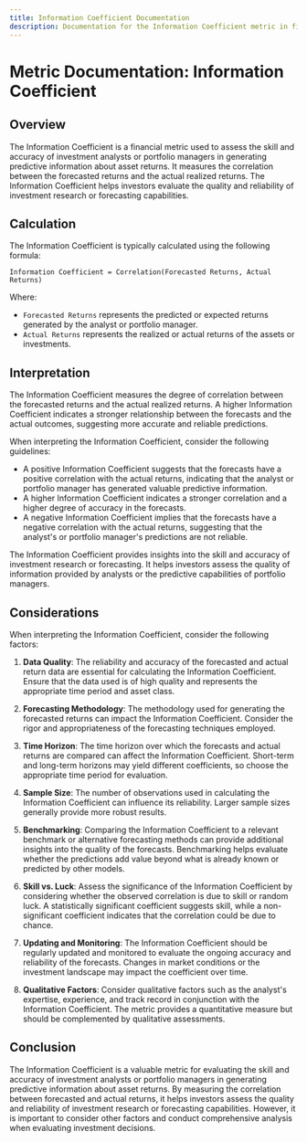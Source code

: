 ```yaml
---
title: Information Coefficient Documentation
description: Documentation for the Information Coefficient metric in finance.
---
```


# Metric Documentation: Information Coefficient

## Overview

The Information Coefficient is a financial metric used to assess the skill and accuracy of investment analysts or portfolio managers in generating predictive information about asset returns. It measures the correlation between the forecasted returns and the actual realized returns. The Information Coefficient helps investors evaluate the quality and reliability of investment research or forecasting capabilities.

## Calculation

The Information Coefficient is typically calculated using the following formula:

```plaintext title="Formula"
Information Coefficient = Correlation(Forecasted Returns, Actual Returns)
```

Where:

- `Forecasted Returns` represents the predicted or expected returns generated by the analyst or portfolio manager.
- `Actual Returns` represents the realized or actual returns of the assets or investments.

## Interpretation

The Information Coefficient measures the degree of correlation between the forecasted returns and the actual realized returns. A higher Information Coefficient indicates a stronger relationship between the forecasts and the actual outcomes, suggesting more accurate and reliable predictions.

When interpreting the Information Coefficient, consider the following guidelines:

- A positive Information Coefficient suggests that the forecasts have a positive correlation with the actual returns, indicating that the analyst or portfolio manager has generated valuable predictive information.
- A higher Information Coefficient indicates a stronger correlation and a higher degree of accuracy in the forecasts.
- A negative Information Coefficient implies that the forecasts have a negative correlation with the actual returns, suggesting that the analyst's or portfolio manager's predictions are not reliable.

The Information Coefficient provides insights into the skill and accuracy of investment research or forecasting. It helps investors assess the quality of information provided by analysts or the predictive capabilities of portfolio managers.

## Considerations

When interpreting the Information Coefficient, consider the following factors:

1. **Data Quality**: The reliability and accuracy of the forecasted and actual return data are essential for calculating the Information Coefficient. Ensure that the data used is of high quality and represents the appropriate time period and asset class.

2. **Forecasting Methodology**: The methodology used for generating the forecasted returns can impact the Information Coefficient. Consider the rigor and appropriateness of the forecasting techniques employed.

3. **Time Horizon**: The time horizon over which the forecasts and actual returns are compared can affect the Information Coefficient. Short-term and long-term horizons may yield different coefficients, so choose the appropriate time period for evaluation.

4. **Sample Size**: The number of observations used in calculating the Information Coefficient can influence its reliability. Larger sample sizes generally provide more robust results.

5. **Benchmarking**: Comparing the Information Coefficient to a relevant benchmark or alternative forecasting methods can provide additional insights into the quality of the forecasts. Benchmarking helps evaluate whether the predictions add value beyond what is already known or predicted by other models.

6. **Skill vs. Luck**: Assess the significance of the Information Coefficient by considering whether the observed correlation is due to skill or random luck. A statistically significant coefficient suggests skill, while a non-significant coefficient indicates that the correlation could be due to chance.

7. **Updating and Monitoring**: The Information Coefficient should be regularly updated and monitored to evaluate the ongoing accuracy and reliability of the forecasts. Changes in market conditions or the investment landscape may impact the coefficient over time.

8. **Qualitative Factors**: Consider qualitative factors such as the analyst's expertise, experience, and track record in conjunction with the Information Coefficient. The metric provides a quantitative measure but should be complemented by qualitative assessments.

## Conclusion

The Information Coefficient is a valuable metric for evaluating the skill and accuracy of investment analysts or portfolio managers in generating predictive information about asset returns. By measuring the correlation between forecasted and actual returns, it helps investors assess the quality and reliability of investment research or forecasting capabilities. However, it is important to consider other factors and conduct comprehensive analysis when evaluating investment decisions.

